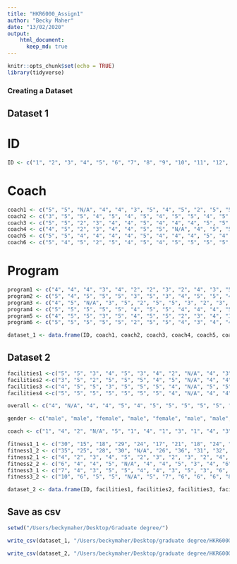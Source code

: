 ```yaml
---
title: "HKR6000_Assign1"
author: "Becky Maher"
date: "13/02/2020"
output:
    html_document:
      keep_md: true
---
```


```r
knitr::opts_chunk$set(echo = TRUE)
library(tidyverse)
```

### Creating a Dataset 

## Dataset 1

# ID

```r

ID <- c("1", "2", "3", "4", "5", "6", "7", "8", "9", "10", "11", "12", "13", "14")

```

# Coach

```r

coach1 <- c("5", "5", "N/A", "4", "4", "3", "5", "4", "5", "2", "5", "5", "5", "2")
coach2 <- c("3", "5", "5", "4", "5", "4", "5", "4", "5", "5", "4", "5", "2", "3")
coach3 <- c("5", "5", "2", "3", "4", "4", "5", "4", "4", "4", "5", "5", "5", "5")
coach4 <- c("4", "5", "2", "3", "4", "4", "5", "5", "N/A", "4", "5", "5", "5", "4")
coach5 <- c("5", "5", "4", "4", "4", "4", "5", "4", "4", "4", "5", "4", "5", "2")
coach6 <- c("5", "4", "5", "2", "5", "4", "5", "4", "5", "5", "5", "5", "4", "3")

```

# Program

```r

program1 <- c("4", "4", "4", "3", "4", "2", "2", "3", "2", "4", "3", "5", "5", "4")
program2 <- c("5", "4", "5", "5", "5", "3", "5", "3", "4", "5", "5", "4", "3", "5")
program3 <- c("4", "5", "N/A", "3", "5", "2", "5", "5", "3", "2", "3", "1", "4", "2")
program4 <- c("5", "5", "5", "5", "5", "4", "5", "5", "4", "4", "4", "5", "4", "3")
program5 <- c("4", "5", "5", "3", "5", "4", "5", "5", "2", "3", "4", "3", "5", "5")
program6 <- c("5", "5", "5", "5", "5", "2", "5", "5", "4", "3", "4", "4", "5", "4")

```

```r

dataset_1 <- data.frame(ID, coach1, coach2, coach3, coach4, coach5, coach6, program1, program2, program3, program4, program5, program6)

```

## Dataset 2

```r

facilities1 <-c("5", "5", "3", "4", "5", "3", "4", "2", "N/A", "4", "3", "5", "4", "3")
facilities2 <-c("3", "5", "2", "5", "5", "5", "4", "5", "N/A", "4", "4", "4", "3", "5")
facilities3 <-c("4", "5", "5", "3", "5", "5", "5", "4", "N/A", "5", "5", "4", "4", "5")
facilities4 <-c("5", "5", "5", "5", "5", "5", "5", "4", "N/A", "4", "4", "5", "5", "5")

```

```r

overall <- c("4", "N/A", "4", "4", "5", "4", "5", "5", "5", "5", "5", "5", "5", "5")

```

```r

gender <- c("male", "male", "female", "male", "female", "male", "male", "female", "male", "male", "female", "female", "male", "male")

```


```r

coach <- c("1", "4", "2", "N/A", "5", "1", "4", "1", "3", "1", "4", "3", "5", "2")

```

```r

fitness1_1 <- c("30", "15", "18", "29", "24", "17", "21", "18", "24", "16", "28", "14", "31", "23")
fitness1_2 <- c("35", "25", "28", "30", "N/A", "26", "36", "31", "32", "27", "39", "N/A", "34", "32")
fitness2_1 <- c("4", "2", "3", "4", "5", "2", "3", "2", "3", "2", "4", "2", "5", "3")
fitness2_2 <- c("6", "4", "4", "5", "N/A", "4", "4", "5", "3", "4", "6", "N/A", "6", "5")
fitness3_1 <- c("7", "4", "3", "5", "5", "4", "4", "3", "5", "3", "6", "4", "4", "4")
fitness3_2 <- c("10", "6", "5", "5", "N/A", "5", "7", "6", "6", "6", "8", "N/A", "8", "6")

```

```r
dataset_2 <- data.frame(ID, facilities1, facilities2, facilities3, facilities4, overall, gender, coach, fitness1_1, fitness1_2, fitness2_1, fitness2_2, fitness3_1, fitness3_2)
```

## Save as csv

```r
setwd("/Users/beckymaher/Desktop/Graduate degree/")
```
```r

write_csv(dataset_1, "/Users/beckymaher/Desktop/graduate degree/HKR6000/dataset_1.csv")

write_csv(dataset_2, "/Users/beckymaher/Desktop/graduate degree/HKR6000/dataset_2.csv")

```

